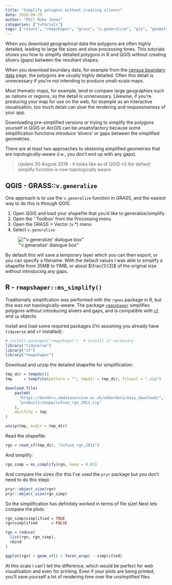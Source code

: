 ```yaml
---
title: "Simplify polygons without creating slivers"
date: 2016-09-29
author: "Phil Mike Jones"
categories: ["tutorials"]
tags: ["rstats", "rmapshaper", "grass", "v.generalize", "gis", "geometry"]
---
```


When you download geographical data the polygons are often highly detailed, leading to large file sizes and slow processing times.
This tutorials shows you how to simplify detailed polygons in R and QGIS without creating slivers (gaps) between the resultant shapes.

<!--more-->

When you download boundary data, for example from the [census boundary data](https://census.ukdataservice.ac.uk/get-data/boundary-data) page, the polygons are usually highly detailed.
Often this detail is unnecessary if you're not intending to produce small--scale maps.

Most thematic maps, for example, tend to compare large geographies such as nations or regions, so the detail is unnecessary.
Likewise, if you're producing your map for use on the web, for example as an interactive visualisation, too much detail can slow the rendering and responsiveness of your app.

Downloading pre--simplified versions or trying to simplify the polygons yourself in QGIS or ArcGIS can be unsatisfactory because some simplification functions introduce 'slivers' or gaps between the simplified geometries.

There are at least two approaches to obtaining simplified geometries that are topologically--aware (i.e., you don't end up with any gaps).

> Update 30 August 2018 - it looks like as of QGIS v3 the default simplify function is now topologically aware.


## QGIS - GRASS::`v.generalize`

One approach is to use the `v.generalize` function in GRASS, and the easiest way to do this is through QGIS.

1. Open QGIS and load your shapefile that you'd like to generalise/simplify.
1. Open the '<i class="fa fa-cog"></i> Toolbox' from the Processing menu
1. Open the GRASS > Vector (v.*) menu
1. Select `v.generalize`

!["'v.generalize' dialogue box"](../../img/v_generalize.png)

By default this will save a temporary layer which you can then export, or you can specify a filename.
With the default values I was able to simplify a shapefile from 35MB to 11MB, or about $\frac{1}{3}$ of the original size without introducing any gaps.


## R - `rmapshaper::ms_simplify()`

Traditionally simplifcation was performed with the `rgeos` package in R, but this was not topologically--aware.
The package [`rmapshaper`](https://cran.r-project.org/package=rmapshaper) simplifies polygons without introducing slivers and gaps, and is compatible with [`sf`](https://cran.r-project.org/package=sf) and `sp` objects.

Install and load some required packages (I'm assuming you already have `tidyverse` and `sf` installed):

```r
# install.packages("rmapshaper")  # install if necessary
library("tidyverse")
library("sf")
library("rmapshaper")
```

Download and unzip the detailed shapefile for simplification:

```r
tmp_dir = tempdir()
tmp     = tempfile(pattern = "", tmpdir = tmp_dir, fileext = ".zip")

download.file(
    paste0(
      "https://borders.ukdataservice.ac.uk/ukborders/easy_download/",
      "prebuilt/shape/infuse_rgn_2011.zip"
    ),
    destfile = tmp
)

unzip(tmp, exdir = tmp_dir)
```

Read the shapefile:

```r
rgn = read_sf(tmp_dir, "infuse_rgn_2011")
```

And simplify:

```r
rgn_simp = ms_simplify(rgn, keep = 0.01)
```
  
And compare the sizes (for this I've used the `pryr` package but you don't need to do this step):

```r
pryr::object_size(rgn)
pryr::object_size(rgn_simp)
```    

So the simplification has definitely worked in terms of file size!
Next lets compare the plots:

```r
rgn_simp$simplified = TRUE
rgn$simplified      = FALSE

rgn = reduce(
  list(rgn, rgn_simp),
  rbind
)

ggplot(rgn) + geom_sf() + facet_wrap( ~ simplified)
```

At this scale I can't tell the difference, which would be perfect for web visualisation and even for printing.
Even if your plots are being printed, you'll save yourself a lot of rendering time over the unsimplified files.
